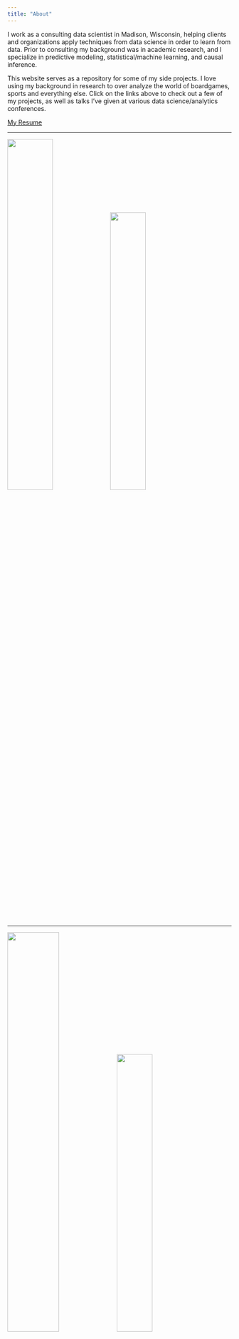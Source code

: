 ```yaml
---
title: "About"
---
```


I work as a consulting data scientist in Madison, Wisconsin, helping clients and organizations apply techniques from data science in order to learn from data. Prior to consulting my background was in academic research, and I specialize in predictive modeling, statistical/machine learning, and causal inference.

This website serves as a repository for some of my side projects. I love using my background in research to over analyze the world of boardgames, sports and everything else. Click on the links above to check out a few of my projects, as well as talks I've given at various data science/analytics conferences.

[My Resume](https://github.com/phenrickson/resume/raw/main/resume.pdf)

------------------------------------------------------------------------

![](images/averages_and_usersrated.png){width="45%"} ![](images/ridges.png){width="40%"}

------------------------------------------------------------------------

![](images/elo_path.png){width="48%"} ![](images/cfb_preds.png){width="40%"}

------------------------------------------------------------------------

## ![](images/separation.png){width="48%"} ![](images/ark_nova.png){width="40%"}

![](images/now_what_models.png){width="48%"} ![](images/user_model_assessment.png){width="40%"}

------------------------------------------------------------------------

![](images/golden_age.png){width="48%"} ![](images/xgboost.png){width="40%"}
